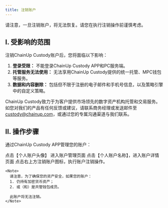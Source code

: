```yaml
---
title: 注销账户
---
```

<Warning>
请注意，一旦注销账户，将无法恢复。请您在执行注销操作前谨慎考虑。
</Warning>

## I. 受影响的范围

注销ChainUp Custody账户后，您将面临以下影响：

1. **登录受限：** 不能登录ChainUp Custody APP和PC服务端。 
2. **托管服务无法使用：** 无法享用ChainUp Custody提供的统一托管、MPC钱包等服务。
3. **数据和内容删除：** 包括但不限于注册的电子邮件和手机号信息，以及策略引擎中的自定义策略。


ChainUp Custody致力于为客户提供市场领先的数字资产机构托管和交易服务。
如您对我们的产品有任何反馈或建议，请联系商务经理或发送邮件至 [custody@chainup.com](mailto:custody@chainup.com)，或通过您的专属沟通渠道与我们联系。


## II. 操作步骤

通过ChainUp Custody APP管理您的账户：

<Steps>
  <Step title="个人中心">
    点击【个人账户头像】 进入账户管理页面
  </Step>

  <Step title="账户详情">
    点击【个人账户名称】，进入账户详情页面
  </Step>

  <Step title="注销账户">
    点击右上方注销账户图标，执行账户注销操作。

    <Note>
      请注意，为了确保您的资产安全，如果您的账户：
      1. 仍持有加密货币资产；
      2. 或（和）是共管钱包成员。

      此账户将无法注销。
    </Note>
  </Step>
</Steps>
